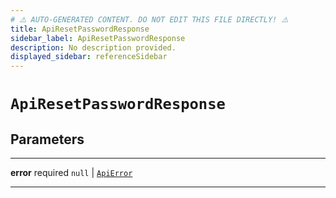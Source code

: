 ```yaml
---
# ⚠️ AUTO-GENERATED CONTENT. DO NOT EDIT THIS FILE DIRECTLY! ⚠️
title: ApiResetPasswordResponse
sidebar_label: ApiResetPasswordResponse
description: No description provided.
displayed_sidebar: referenceSidebar
---
```


# `ApiResetPasswordResponse`

## Parameters

---

**<span className="parameter-name">error</span>** <span className="optional-status">required</span> `null` | [`ApiError`](/reference/docgen/javascript/auth/types/api-error)

---
